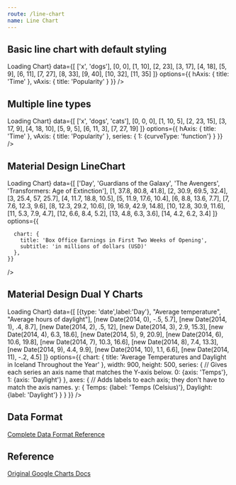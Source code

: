 ```yaml
---
route: /line-chart
name: Line Chart
---
```




## Basic line chart with default styling

<Playground>
  <Chart 
    width={"600px"}
    height={"400px"}
    chartType="LineChart"
    loader={<div>Loading Chart</div>}
    data={[
      ['x', 'dogs'],
      [0, 0],   [1, 10],  [2, 23],  [3, 17],  [4, 18],  [5, 9],
        [6, 11],  [7, 27],  [8, 33],  [9, 40],  [10, 32], [11, 35]
    ]}
    options={{
      hAxis: {
        title: 'Time'
      },
      vAxis: {
        title: 'Popularity'
      }
    }}
  />
</Playground>



## Multiple line types

<Playground>
  <Chart 
    width={"600px"}
    height={"400px"}
    chartType="LineChart"
    loader={<div>Loading Chart</div>}
    data={[
      ['x', 'dogs', 'cats'],
      [0, 0, 0],    [1, 10, 5],   [2, 23, 15],  [3, 17, 9],   [4, 18, 10],  [5, 9, 5],
      [6, 11, 3],   [7, 27, 19]
    ]}
    options={{
      hAxis: {
        title: 'Time'
      },
      vAxis: {
        title: 'Popularity'
      },
      series: {
        1: {curveType: 'function'}
      }
    }}
  />
</Playground>

## Material Design LineChart

<Playground>
  <Chart 
    width={"600px"}
    height={"400px"}
    chartType="Line"
    loader={<div>Loading Chart</div>}
    data={[
      ['Day', 'Guardians of the Galaxy', 'The Avengers', 'Transformers: Age of Extinction'],
      [1,  37.8, 80.8, 41.8],
      [2,  30.9, 69.5, 32.4],
      [3,  25.4,   57, 25.7],
      [4,  11.7, 18.8, 10.5],
      [5,  11.9, 17.6, 10.4],
      [6,   8.8, 13.6,  7.7],
      [7,   7.6, 12.3,  9.6],
      [8,  12.3, 29.2, 10.6],
      [9,  16.9, 42.9, 14.8],
      [10, 12.8, 30.9, 11.6],
      [11,  5.3,  7.9,  4.7],
      [12,  6.6,  8.4,  5.2],
      [13,  4.8,  6.3,  3.6],
      [14,  4.2,  6.2,  3.4]
    ]}
    options={{
      
      chart: {
        title: 'Box Office Earnings in First Two Weeks of Opening',
        subtitle: 'in millions of dollars (USD)'
      },
    }}
  />
</Playground>


## Material Design Dual Y Charts

<Playground>
  <Chart 
    width={"100%"}
    height={"500"}
    chartType="Line"
    loader={<div>Loading Chart</div>}
    data={[
      [{type: 'date',label:'Day'}, "Average temperature", "Average hours of daylight"],
      [new Date(2014, 0),  -.5,  5.7],
      [new Date(2014, 1),   .4,  8.7],
      [new Date(2014, 2),   .5,   12],
      [new Date(2014, 3),  2.9, 15.3],
      [new Date(2014, 4),  6.3, 18.6],
      [new Date(2014, 5),    9, 20.9],
      [new Date(2014, 6), 10.6, 19.8],
      [new Date(2014, 7), 10.3, 16.6],
      [new Date(2014, 8),  7.4, 13.3],
      [new Date(2014, 9),  4.4,  9.9],
      [new Date(2014, 10), 1.1,  6.6],
      [new Date(2014, 11), -.2,  4.5]
    ]}
    options={{
      chart: {
        title: 'Average Temperatures and Daylight in Iceland Throughout the Year'
      },
      width: 900,
      height: 500,
      series: {
        // Gives each series an axis name that matches the Y-axis below.
        0: {axis: 'Temps'},
        1: {axis: 'Daylight'}
      },
      axes: {
        // Adds labels to each axis; they don't have to match the axis names.
        y: {
          Temps: {label: 'Temps (Celsius)'},
          Daylight: {label: 'Daylight'}
        }
      }
    }}
  />
</Playground>

## Data Format

[Complete Data Format Reference](https://developers.google.com/chart/interactive/docs/gallery/linechart#data-format)

## Reference 

[Original Google Charts Docs](https://developers.google.com/chart/interactive/docs/gallery/linechart)
